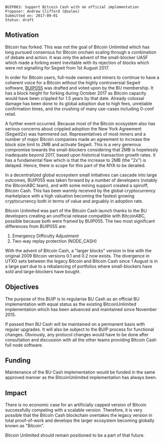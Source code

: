 <pre>
BUIP063: Support Bitcoin Cash with an official implementation
Proposer: Andrew Clifford (@solex)
Submitted on: 2017-09-01
Status: draft
</pre>

==Motivation==

Bitcoin has forked.
This was not the goal of Bitcoin Unlimited which has long pursued consensus for Bitcoin onchain scaling through a combination of debate and action. It was only the advent of the small-blocker UASF which made a forking event inevitable with its rejection of blocks which were not signalling for Segwit from 1st August 2017.

In order for Bitcoin users, full-node owners and miners to continue to have a coherent voice for a Bitcoin without the highly controversial Segwit software, [[055.mediawiki|BUIP055]] was drafted and voted upon by the BU membership. It has a block height for forking during October 2017 as Bitcoin capacity would have been crippled for 1.5 years by that date. Already colossal damage has been done to its global adoption due to high fees, unreliable confirmation times, and the crushing of many use-cases including 0-conf retail.

A further event occurred. Because most of the Bitcoin ecosystem also has serious concerns about crippled adoption the New York Agreement (Segwit2x) was hammered out. Representatives of most miners and a number of major Bitcoin companies made an agreement to increase the block size limit to 2MB and activate Segwit. This is a very generous compromise towards the small-blockers considering that 2MB is hopelessly inadequate beyond 2017, based upon historical transaction growth rates.
It has a fundamental flaw which is that the increase to 2MB (the "2x") is delayed. Hence, there is scope for this part of the NYA to be derailed.

In a decentralized global ecosystem small initiatives can cascade into large outcomes, BUIP055 was taken forward by a number of developers (notably the BitcoinABC team), and with some mining support created a spinoff, Bitcoin Cash. This has been warmly received by the global cryptocurrency marketplace with a high valuation becoming the fastest growing cryptocurrency both in terms of value and arguably in adoption rate.

Bitcoin Unlimited was part of the Bitcoin Cash launch thanks to the BU developers creating an unofficial release compatible with BitcoinABC, possible because both were framed by BUIP055. The two most significant differences from BUIP055 are:
# Emergency Difficulty Adjustment
# Two-way replay protection (NODE_CASH)

With the advent of Bitcoin Cash, a "larger blocks" version in line with the original 2009 Bitcoin versions 0.1 and 0.2 now exists. The divergence in UTXO sets between the legacy Bitcoin and Bitcoin Cash since 1 August is in a large part due to a rebalancing of portfolios where small-blockers have sold and large-blockers have bought.

==Objectives==

The purpose of this BUIP is to regularise BU Cash as an official BU implementation with equal status as the existing BitcoinUnlimited implementation which has been advanced and maintained since November 2015.

If passed then BU Cash will be maintained on a permanent basis with regular upgrades. It will also be subject to the BUIP process for functional changes. Obviously, any protocol changes would have to be done after consultation and discussion with all the other teams providing Bitcoin Cash full node software.

==Funding==

Maintenance of the BU Cash implementation would be funded in the same approved manner as the BitcoinUnlimited implementation has always been.

==Impact==

There is no economic case for an artificially capped version of Bitcoin successfully competing with a scalable version. Therefore, it is very possible that the Bitcoin Cash blockchain overtakes the legacy version in total proof-of-work and develops the larger ecosystem becoming globally known as "Bitcoin".

Bitcoin Unlimited should remain positioned to be a part of that future.
